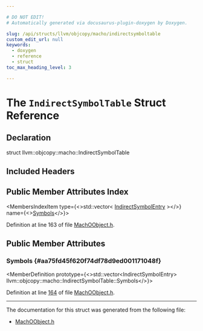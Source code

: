 ```yaml
---

# DO NOT EDIT!
# Automatically generated via docusaurus-plugin-doxygen by Doxygen.

slug: /api/structs/llvm/objcopy/macho/indirectsymboltable
custom_edit_url: null
keywords:
  - doxygen
  - reference
  - struct
toc_max_heading_level: 3

---
```





# The `IndirectSymbolTable` Struct Reference

<DoxygenPage pluginConfig={pluginConfig}>



## Declaration

<CodeBlock>struct llvm::objcopy::macho::IndirectSymbolTable</CodeBlock>

## Included Headers

<IncludesList>
<IncludesListItem
  filePath="ObjCopy/MachO/MachOObject.h"
  permalink="/docs/api/files/lib/lib/objcopy/lib/objcopy/macho/machoobject-h"
  isLocal="true" />
</IncludesList>

## Public Member Attributes Index

<MembersIndex>

<MembersIndexItem
  type={<>std::vector&lt; <a href="/docs/api/structs/llvm/objcopy/macho/indirectsymbolentry">IndirectSymbolEntry</a> &gt;</>}
  name={<><a href="#aa75fd45f620f74df78d9ed001171048f">Symbols</a></>}>
</MembersIndexItem>

</MembersIndex>


Definition at line 163 of file <a href="/docs/api/files/lib/lib/objcopy/lib/objcopy/macho/machoobject-h">MachOObject.h</a>.

<SectionDefinition>

## Public Member Attributes

### Symbols {#aa75fd45f620f74df78d9ed001171048f}

<MemberDefinition
  prototype={<>std::vector&lt;IndirectSymbolEntry&gt; llvm::objcopy::macho::IndirectSymbolTable::Symbols</>}>

Definition at line <a href="/docs/api/files/lib/lib/objcopy/lib/objcopy/macho/machoobject-h/#l00164">164</a> of file <a href="/docs/api/files/lib/lib/objcopy/lib/objcopy/macho/machoobject-h">MachOObject.h</a>.
</MemberDefinition>

</SectionDefinition>

<hr/>

The documentation for this struct was generated from the following file:

<ul>
<li><a href="/docs/api/files/lib/lib/objcopy/lib/objcopy/macho/machoobject-h">MachOObject.h</a></li>
</ul>

</DoxygenPage>
